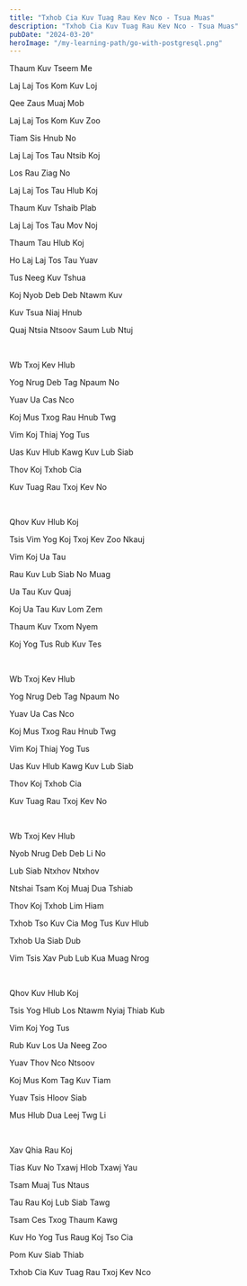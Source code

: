 ```yaml
---
title: "Txhob Cia Kuv Tuag Rau Kev Nco - Tsua Muas"
description: "Txhob Cia Kuv Tuag Rau Kev Nco - Tsua Muas"
pubDate: "2024-03-20"
heroImage: "/my-learning-path/go-with-postgresql.png"
---
```


Thaum Kuv Tseem Me

Laj Laj Tos Kom Kuv Loj

Qee Zaus Muaj Mob

Laj Laj Tos Kom Kuv Zoo

Tiam Sis Hnub No

Laj Laj Tos Tau Ntsib Koj

Los Rau Ziag No

Laj Laj Tos Tau Hlub Koj

Thaum Kuv Tshaib Plab

Laj Laj Tos Tau Mov Noj

Thaum Tau Hlub Koj

Ho Laj Laj Tos Tau Yuav

Tus Neeg Kuv Tshua

Koj Nyob Deb Deb Ntawm Kuv

Kuv Tsua Niaj Hnub

Quaj Ntsia Ntsoov Saum Lub Ntuj

<br />

Wb Txoj Kev Hlub

Yog Nrug Deb Tag Npaum No

Yuav Ua Cas Nco

Koj Mus Txog Rau Hnub Twg

Vim Koj Thiaj Yog Tus

Uas Kuv Hlub Kawg Kuv Lub Siab

Thov Koj Txhob Cia

Kuv Tuag Rau Txoj Kev No

<br />

Qhov Kuv Hlub Koj

Tsis Vim Yog Koj Txoj Kev Zoo Nkauj

Vim Koj Ua Tau

Rau Kuv Lub Siab No Muag

Ua Tau Kuv Quaj

Koj Ua Tau Kuv Lom Zem

Thaum Kuv Txom Nyem

Koj Yog Tus Rub Kuv Tes

<br />

Wb Txoj Kev Hlub

Yog Nrug Deb Tag Npaum No

Yuav Ua Cas Nco

Koj Mus Txog Rau Hnub Twg

Vim Koj Thiaj Yog Tus

Uas Kuv Hlub Kawg Kuv Lub Siab

Thov Koj Txhob Cia

Kuv Tuag Rau Txoj Kev No

<br />

Wb Txoj Kev Hlub

Nyob Nrug Deb Deb Li No

Lub Siab Ntxhov Ntxhov

Ntshai Tsam Koj Muaj Dua Tshiab

Thov Koj Txhob Lim Hiam

Txhob Tso Kuv Cia Mog Tus Kuv Hlub

Txhob Ua Siab Dub

Vim Tsis Xav Pub Lub Kua Muag Nrog

<br />

Qhov Kuv Hlub Koj

Tsis Yog Hlub Los Ntawm Nyiaj Thiab Kub

Vim Koj Yog Tus

Rub Kuv Los Ua Neeg Zoo

Yuav Thov Nco Ntsoov

Koj Mus Kom Tag Kuv Tiam

Yuav Tsis Hloov Siab

Mus Hlub Dua Leej Twg Li

<br />

Xav Qhia Rau Koj

Tias Kuv No Txawj Hlob Txawj Yau

Tsam Muaj Tus Ntaus

Tau Rau Koj Lub Siab Tawg

Tsam Ces Txog Thaum Kawg

Kuv Ho Yog Tus Raug Koj Tso Cia

Pom Kuv Siab Thiab

Txhob Cia Kuv Tuag Rau Txoj Kev Nco
